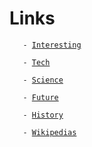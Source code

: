 
= Links =

    - [[Interesting]]

    - [[Tech]]

    - [[Science]]

    - [[Future]]

    - [[History]]

    - [[Wikipedias]]
